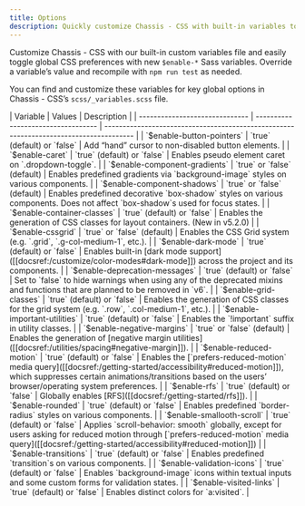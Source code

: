 ```yaml
---
title: Options
description: Quickly customize Chassis - CSS with built-in variables to easily toggle global CSS preferences for controlling style and behavior.
---
```


Customize Chassis - CSS with our built-in custom variables file and easily toggle global CSS preferences with new `$enable-*` Sass variables. Override a variable’s value and recompile with `npm run test` as needed.

You can find and customize these variables for key global options in Chassis - CSS’s `scss/_variables.scss` file.

<CxTable class="table table-options">
| Variable                       | Values                             | Description                                                                            |
| ------------------------------ | ---------------------------------- | -------------------------------------------------------------------------------------- |
| `$enable-button-pointers`      | `true` (default) or `false`        | Add “hand” cursor to non-disabled button elements. |
| `$enable-caret`                | `true` (default) or `false`        | Enables pseudo element caret on `.dropdown-toggle`. |
| `$enable-component-gradients`  | `true` or `false` (default)        | Enables predefined gradients via `background-image` styles on various components. |
| `$enable-component-shadows`    | `true` or `false` (default)        | Enables predefined decorative `box-shadow` styles on various components. Does not affect `box-shadow`s used for focus states. |
| `$enable-container-classes`    | `true` (default) or `false`        | Enables the generation of CSS classes for layout containers. (New in v5.2.0) |
| `$enable-cssgrid`              | `true` or `false` (default)        | Enables the CSS Grid system (e.g. `.grid`, `.g-col-medium-1`, etc.). |
| `$enable-dark-mode`            | `true` (default) or `false`        | Enables built-in [dark mode support]([[docsref:/customize/color-modes#dark-mode]]) across the project and its components. |
| `$enable-deprecation-messages` | `true` (default) or `false`        | Set to `false` to hide warnings when using any of the deprecated mixins and functions that are planned to be removed in `v6`. |
| `$enable-grid-classes`         | `true` (default) or `false`        | Enables the generation of CSS classes for the grid system (e.g. `.row`, `.col-medium-1`, etc.). |
| `$enable-important-utilities`  | `true` (default) or `false`        | Enables the `!important` suffix in utility classes. |
| `$enable-negative-margins`     | `true` or `false` (default)        | Enables the generation of [negative margin utilities]([[docsref:/utilities/spacing#negative-margin]]). |
| `$enable-reduced-motion`       | `true` (default) or `false`        | Enables the [`prefers-reduced-motion` media query]([[docsref:/getting-started/accessibility#reduced-motion]]), which suppresses certain animations/transitions based on the users’ browser/operating system preferences. |
| `$enable-rfs`                  | `true` (default) or `false`        | Globally enables [RFS]([[docsref:/getting-started/rfs]]). |
| `$enable-rounded`              | `true` (default) or `false`        | Enables predefined `border-radius` styles on various components. |
| `$enable-smallooth-scroll`     | `true` (default) or `false`        | Applies `scroll-behavior: smooth` globally, except for users asking for reduced motion through [`prefers-reduced-motion` media query]([[docsref:/getting-started/accessibility#reduced-motion]]) |
| `$enable-transitions`          | `true` (default) or `false`        | Enables predefined `transition`s on various components. |
| `$enable-validation-icons`     | `true` (default) or `false`        | Enables `background-image` icons within textual inputs and some custom forms for validation states. |
| `$enable-visited-links`        | `true` (default) or `false`        | Enables distinct colors for `a:visited`. |
</CxTable>
